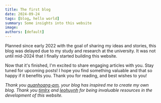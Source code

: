 ```yaml
---
title: The first blog
date: 2024-09-24
tags: [blog, hello world]
summary: Some insights into this website
image:
authors: [default]
---
```


Planned since early 2022 with the goal of sharing my ideas and stories,
this blog was delayed due to my study and research at the university.
It was not until mid-2024 that I finally started building this website.

Now that it's finished, I'm excited to share engaging articles with you.
Stay tuned for upcoming posts! I hope you find something valuable and that
so happy if it benefits you. Thank you for reading, and best wishes to you!

*Thank you [quanhoang-pm](https://quanhoang-pm.github.io/), your blog has inspired me to
create my own blog. Thank you [timlrx](https://github.com/timlrx/tailwind-nextjs-starter-blog)
and [leohuynh](https://www.leohuynh.dev/) for being invaluable resources in the development
of this website.*
